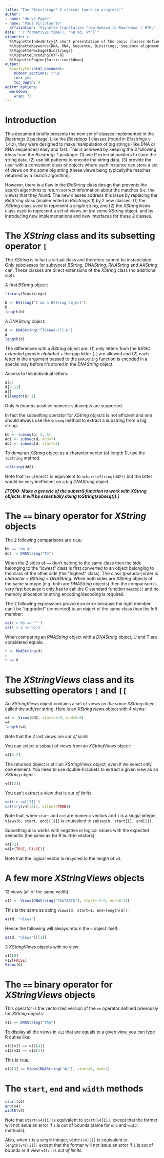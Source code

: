 ```yaml
---
title: "The *Biostrings* 2 classes (work in progress)"
author: 
- name: "Hervé Pagès"
- name: "Paul Villafuerte"
  affiliation: "Vignette translation from Sweave to Rmarkdown / HTML"
date: "`r format(Sys.time(), '%B %d, %Y')`"
vignette: >
  %\VignetteIndexEntry{A short presentation of the basic classes defined in Biostrings 2}
  %\VignetteKeywords{DNA, RNA, Sequence, Biostrings, Sequence alignment}
  %\VignettePackage{Biostrings}
  %\VignetteEncoding{UTF-8}
  %\VignetteEngine{knitr::rmarkdown}
output:
  BiocStyle::html_document:
    number_sections: true
    toc: yes
    toc_depth: 4
editor_options: 
  markdown: 
    wrap: 72
---
```

  
# Introduction

This document briefly presents the new set of classes implemented in the
*Biostrings* 2 package. Like the *Biostrings* 1 classes (found in
*Biostrings* v 1.4.x), they were designed to make manipulation of big
strings (like DNA or RNA sequences) easy and fast. This is achieved by
keeping the 3 following ideas from the *Biostrings* 1 package: (1) use R
external pointers to store the string data, (2) use bit patterns to
encode the string data, (3) provide the user with a convenient class of
objects where each instance can store a set of views *on the same* big
string (these views being typicallythe matches returned by a search
algorithm).

However, there is a flaw in the *BioString* class design that prevents
the search algorithms to return correct information about the matches
(i.e. the views) that they found. The new classes address this issue by
replacing the *BioString* class (implemented in *Biostrings* 1) by 2 new
classes: (1) the *XString* class used to represent a *single* string,
and (2) the *XStringViews* class used to represent a set of views *on
the same* *XString* object, and by introducing new implementations and 
new interfaces for these 2 classes.

# The *XString* class and its subsetting operator `[`

The *XString* is in fact a virtual class and therefore cannot be
instanciated. Only subclasses (or subtypes) *BString*, *DNAString*,
*RNAString* and *AAString* can. These classes are direct extensions of
the *XString* class (no additional slot).

A first *BString* object:

```r
library(Biostrings)
```

```r
b <- BString("I am a BString object")
b
length(b)
```

A *DNAString* object:

```r
d <- DNAString("TTGAAAA-CTC-N")
d
length(d)
```

The differences with a *BString* object are: (1) only letters from the
*IUPAC extended genetic alphabet* + the gap letter (`-`) are allowed and
(2) each letter in the argument passed to the `DNAString` function is
encoded in a special way before it's stored in the *DNAString* object.

Access to the individual letters:

```r
d[3]
d[7:12]
d[]
b[length(b):1]
```

Only *in bounds* positive numeric subscripts are supported.

In fact the subsetting operator for *XString* objects is not efficient
and one should always use the `subseq` method to extract a substring
from a big string:

```r
bb <- subseq(b, 3, 6)
dd1 <- subseq(d, end=7)
dd2 <- subseq(d, start=8)
```

To *dump* an *XString* object as a character vector (of length 1), use
the `toString` method:

```r
toString(dd2)
```

Note that `length(dd2)` is equivalent to `nchar(toString(dd2))` but the
latter would be very inefficient on a big *DNAString* object.

_**[TODO: Make a generic of the substr() function to work with XString
objects. It will be essentially doing toString(subseq()).]**_

# The `==` binary operator for *XString* objects

The 2 following comparisons are `TRUE`:

```r
bb == "am a"
dd2 != DNAString("TG")
```

When the 2 sides of `==` don't belong to the same class then the side
belonging to the "lowest" class is first converted to an object
belonging to the class of the other side (the "highest" class). The
class (pseudo-)order is *character* \< *BString* \< *DNAString*. When
both sides are *XString* objects of the same subtype (e.g. both are
*DNAString* objects) then the comparison is very fast because it only
has to call the C standard function `memcmp()` and no memory allocation
or string encoding/decoding is required.

The 2 following expressions provoke an error because the right member
can't be "upgraded" (converted) to an object of the same class than the
left member:

```r
cat('> bb == ""')
cat('> d == bb')
```

When comparing an *RNAString* object with a *DNAString* object, U and T
are considered equals:

```r
r <- RNAString(d)
r
r == d
```

# The *XStringViews* class and its subsetting operators `[` and `[[`

An *XStringViews* object contains a set of views *on the same* *XString*
object called the *subject* string. Here is an *XStringViews* object
with 4 views:

```r
v4 <- Views(dd2, start=3:0, end=5:8)
v4
length(v4)
```

Note that the 2 last views are *out of limits*.

You can select a subset of views from an *XStringViews* object:

```r
v4[4:2]
```

The returned object is still an *XStringViews* object, even if we select
only one element. You need to use double-brackets to extract a given
view as an *XString* object:

```r
v4[[2]]
```

You can't extract a view that is *out of limits*:

```r
cat('> v4[[3]]')
cat(try(v4[[3]], silent=TRUE))
```

Note that, when `start` and `end` are numeric vectors and `i` is a
*single* integer, `Views(b, start, end)[[i]]` is equivalent to
`subseq(b, start[i], end[i])`.

Subsetting also works with negative or logical values with the expected
semantic (the same as for R built-in vectors):

```r
v4[-3]
v4[c(TRUE, FALSE)]
```

Note that the logical vector is recycled to the length of `v4`.

# A few more *XStringViews* objects

12 views (all of the same width):

```r
v12 <- Views(DNAString("TAATAATG"), start=-2:9, end=0:11)
```

This is the same as doing `Views(d, start=1, end=length(d))`:

```r
as(d, "Views")
```

Hence the following will always return the `d` object itself:

```r
as(d, "Views")[[1]]
```

3 *XStringViews* objects with no view:

```r
v12[0]
v12[FALSE]
Views(d)
```

# The `==` binary operator for *XStringViews* objects

This operator is the vectorized version of the `==` operator defined
previously for *XString* objects:

```r
v12 == DNAString("TAA")
```

To display all the views in `v12` that are equals to a given view, you
can type R cuties like:

```r
v12[v12 == v12[4]]
v12[v12 == v12[1]]
```

This is `TRUE`:

```r
v12[3] == Views(RNAString("AU"), start=0, end=2)
```

# The `start`, `end` and `width` methods

```r
start(v4)
end(v4)
width(v4)
```

Note that `start(v4)[i]` is equivalent to `start(v4[i])`, except that
the former will not issue an error if `i` is out of bounds (same for
`end` and `width` methods).

Also, when `i` is a *single* integer, `width(v4)[i]` is equivalent to
`length(v4[[i]])` except that the former will not issue an error if `i`
is out of bounds or if view `v4[i]` is *out of limits*.
